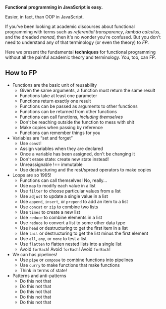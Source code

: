 
**Functional programming in JavaScript is easy.**

Easier, in fact, than OOP in JavaScript.

If you've been looking at academic discourses about functional programming with terms such as _referential transparency_, _lambda calculus_, and the dreaded _monad_, then it's no wonder you're confused. But you don't need to understand any of that terminology (or even the theory) to _FP_.

Here we present the fundamental **techniques** for functional programming without all the painful academic theory and terminology. You, too, can FP.

## How to FP

<ul>
  <li>
    <Link to="/reusability/" aria-label="Reusability">Functions are the basic unit of reusability</Link>
    <ul>
      <li><Link to='/reusability/#same-input-same-output'>Given the same arguments, a function must return the same result</Link></li>
      <li><Link to='/reusability/#at-least-one-parameter'>Functions take at least one parameter</Link></li>
      <li><Link to='/reusability/#exactly-one-result'>Functions return exactly one result</Link></li>
      <li><Link to='/reusability/#'>Functions can be passed as arguments to other functions</Link></li>
      <li><Link to='/reusability/#'>Functions can be returned from other functions</Link></li>
      <li><Link to='/reusability/#'>Functions can call functions, <em>including themselves</em></Link></li>
      <li><Link to='/reusability/#'>Don't be reaching outside the function to mess with shit</Link></li>
      <li><Link to='/reusability/#'>Make copies when passing by reference</Link></li>
      <li><Link to='/reusability/#'>Functions can remember things for you</Link></li>
    </ul>
  </li>
  <li>
    <Link to="/immutability/" aria-label="Immutability">Variables are &ldquo;set and forget&rdquo;</Link>
    <ul>
      <li><Link to='/immutability/#'>Use <code>const</code>!</Link></li>
      <li><Link to='/immutability/#'>Assign variables when they are declared</Link></li>
      <li><Link to='/immutability/#'>Once a variable has been assigned, don't be changing it</Link></li>
      <li><Link to='/immutability/#'>Don't erase state: create new state instead!</Link></li>
      <li><Link to='/immutability/#'>Unreassignable !== immutable</Link></li>
      <li><Link to='/immutability/#'>Use destructuring and the rest/spread operators to make copies</Link></li>
    </ul>
  </li>
  <li>
    <Link to="/iteration/" aria-label="Iteration">Loops are so 1995!</Link>
    <ul>
      <li><Link to='/iteration/#'>Functions can call themselves! No, really...</Link></li>
      <li><Link to='/iteration/#'>Use <code>map</code> to modify each value in a list</Link></li>
      <li><Link to='/iteration/#'>Use <code>filter</code> to choose particular values from a list</Link></li>
      <li><Link to='/iteration/#'>Use <code>adjust</code> to update a single value in a list</Link></li>
      <li><Link to='/iteration/#'>Use <code>append</code>, <code>insert</code>, or <code>prepend</code> to add an item to a list</Link></li>
      <li><Link to='/iteration/#'>Use <code>concat</code> or <code>zip</code> to combine two lists</Link></li>
      <li><Link to='/iteration/#'>Use <code>times</code> to create a new list</Link></li>
      <li><Link to='/iteration/#'>Use <code>reduce</code> to combine elements in a list</Link></li>
      <li><Link to='/iteration/#'>Use <code>reduce</code> to convert a list to some other data type</Link></li>
      <li><Link to='/iteration/#'>Use <code>head</code> or destructuring to get the first item in a list</Link></li>
      <li><Link to='/iteration/#'>Use <code>tail</code> or destructuring to get the list minus the first element</Link></li>
      <li><Link to='/iteration/#'>Use <code>all</code>, <code>any</code>, or <code>none</code> to test a list</Link></li>
      <li><Link to='/iteration/#'>Use <code>flatten</code> to flatten nested lists into a single list</Link></li>
      <li><Link to='/iteration/#'>Avoid <code>forEach</code>! Avoid <code>forEach</code>! Avoid <code>forEach</code>!</Link></li>
    </ul>
  </li>
  <li>
    <Link to="/composition/" aria-label="Composition">We can has pipelines!</Link>
    <ul>
      <li><Link to='/composition/#'>Use <code>pipe</code> or <code>compose</code> to combine functions into pipelines</Link></li>
      <li><Link to='/composition/#'>Use <code>curry</code> to make functions that make functions</Link></li>
      <li><Link to='/composition/#'>Think in terms of state!</li>
    </ul>
  </li>
  <li>
    <Link to="/patterns-antipatterns/" aria-label="Patterns and anti-patterns">Patterns and anti-patterns</Link>
    <ul>
      <li><Link to='/patterns-antipatterns/#'>Do this not that</Link></li>
      <li><Link to='/patterns-antipatterns/#'>Do this not that</Link></li>
      <li><Link to='/patterns-antipatterns/#'>Do this not that</Link></li>
      <li><Link to='/patterns-antipatterns/#'>Do this not that</Link></li>
      <li><Link to='/patterns-antipatterns/#'>Do this not that</Link></li>
    </ul>
  </li>
</ul>
